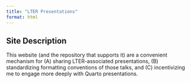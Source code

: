 ```yaml
---
title: "LTER Presentations"
format: html
---
```


## Site Description

This website (and the repository that supports it) are a convenient mechanism for (A) sharing LTER-associated presentations, (B) standardizing formatting conventions of those talks, and (C) incentivizing me to engage more deeply with Quarto presentations.

